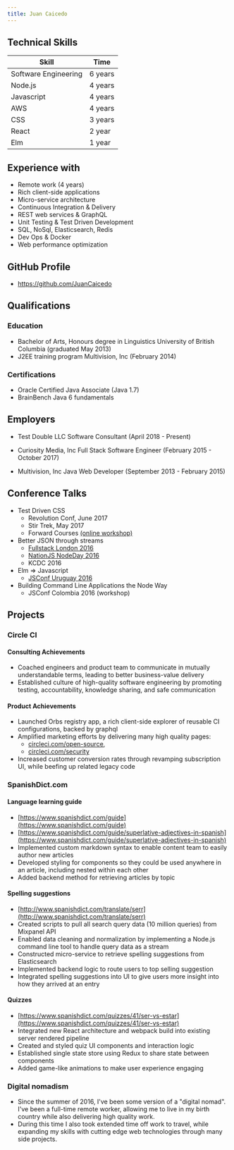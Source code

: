```yaml
---
title: Juan Caicedo
---
```


## Technical Skills
| Skill                | Time                            |
|----------------------|---------------------------------|
| Software Engineering | 6 years                         |
| Node.js              | 4 years                         |
| Javascript           | 4 years                         |
| AWS                  | 4 years                         |
| CSS                  | 3 years                         |
| React                | 2 year                          |
| Elm                  | 1 year                          |

## Experience with
- Remote work (4 years)
- Rich client-side applications
- Micro-service architecture
- Continuous Integration & Delivery
- REST web services & GraphQL
- Unit Testing & Test Driven Development
- SQL, NoSql, Elasticsearch, Redis
- Dev Ops & Docker
- Web performance optimization

## GitHub Profile
- https://github.com/JuanCaicedo

## Qualifications
### Education
- Bachelor of Arts, Honours degree in Linguistics
  University of British Columbia (graduated May 2013)
- J2EE training program
  Multivision, Inc (February 2014)

### Certifications
- Oracle Certified Java Associate (Java 1.7)
- BrainBench Java 6 fundamentals

## Employers
- Test Double LLC
  Software Consultant
  (April 2018 - Present)

- Curiosity Media, Inc
  Full Stack Software Engineer
  (February 2015 - October 2017)

- Multivision, Inc
  Java Web Developer
  (September 2013 - February 2015)

## Conference Talks
- Test Driven CSS
  - Revolution Conf, June 2017
  - Stir Trek, May 2017
  - Forward Courses [(online workshop)]( https://forwardcourses.com/workshops/119 )
- Better JSON through streams
  - [Fullstack London 2016]( https://skillsmatter.com/skillscasts/8160-better-json-through-streams )
  - [NationJS NodeDay 2016]( https://vimeopro.com/user24051491/nationjs-node-day-march-11-2016/video/169948440 )
  - KCDC 2016
- Elm => Javascript
  - [JSConf Uruguay 2016]( https://www.youtube.com/watch?v=UmxPZpam7o0 )
- Building Command Line Applications the Node Way
  - JSConf Colombia 2016 (workshop)

## Projects
### Circle CI
#### Consulting Achievements
- Coached engineers and product team to communicate in mutually understandable
  terms, leading to better business-value delivery
- Established culture of high-quality software engineering by promoting testing,
  accountability, knowledge sharing, and safe communication
#### Product Achievements
- Launched Orbs registry app, a rich client-side explorer of reusable CI
  configurations, backed by graphql
- Amplified marketing efforts by delivering many high quality pages:
  * [circleci.com/open-source](https://circleci.com/open-source/),
  * [circleci.com/security](https://circleci.com/security/)
- Increased customer conversion rates through revamping subscription UI, while
  beefing up related legacy code

### SpanishDict.com
#### Language learning guide
- [https://www.spanishdict.com/guide](https://www.spanishdict.com/guide)
- [https://www.spanishdict.com/guide/superlative-adjectives-in-spanish](https://www.spanishdict.com/guide/superlative-adjectives-in-spanish)
- Implemented custom markdown syntax to enable content team to easily author
  new articles
- Developed styling for components so they could be used anywhere in an
  article, including nested within each other
- Added backend method for retrieving articles by topic

#### Spelling suggestions

- [http://www.spanishdict.com/translate/serr](http://www.spanishdict.com/translate/serr)
- Created scripts to pull all search query data (10 million queries) from
  Mixpanel API
- Enabled data cleaning and normalization by implementing a Node.js command line
  tool to handle query data as a stream
- Constructed micro-service to retrieve spelling suggestions from Elasticsearch
- Implemented backend logic to route users to top selling suggestion
- Integrated spelling suggestions into UI to give users more insight into how
  they arrived at an entry

#### Quizzes

- [https://www.spanishdict.com/quizzes/41/ser-vs-estar](https://www.spanishdict.com/quizzes/41/ser-vs-estar)
- Integrated new React architecture and webpack build into existing server
  rendered pipeline
- Created and styled quiz UI components and interaction logic
- Established single state store using Redux to share state between components
- Added game-like animations to make user experience engaging

### Digital nomadism

- Since the summer of 2016, I've been some version of a "digital nomad". I've been
  a full-time remote worker, allowing me to live in my birth country while also
  delivering high quality work.
- During this time I also took extended time off work to travel, while expanding
  my skills with cutting edge web technologies through many side projects.
